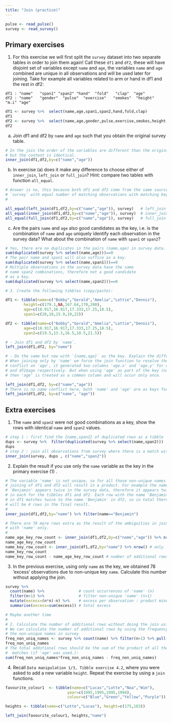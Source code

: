 ```yaml
---
title: "Join (practice)"
---
```


```r
pulse <- read_pulse() 
survey <- read_survey()
```

## Primary exercises

1. For this exercise we will first split  the `survey` dataset into two separate tables 
in order to join them again! Call these `df1` and `df2`, these will have disjoint set of 
variables except `name` and `age`, the variables `name` and `age` combined are unique in 
all observations and will be used later for joining. Take for example all variables related 
to arm or hand in df1 and the rest in df2:

```
df1 : "name"   "span1" "span2" "hand"  "fold"   "clap"  "age"
df2 : "name"   "gender"  "pulse"  "exercise"   "smokes"  "height" "m.i" "age"
```

```r
df1 <- survey %>%  select(name,age,span1,span2,hand,fold,clap)
df1
df2 <- survey %>%  select(name,age,gender,pulse,exercise,smokes,height,m.i)
df2
```

a. Join df1 and df2 by `name` and `age` such that you obtain the original survey table. 

```r
# In the join the order of the variables are different than the original survey tibble 
# but the content is identical.
inner_join(df1,df2,by=c("name","age"))
```

b. In exercise (a) does it make any difference to choose either of `inner_join`, `left_join` or `full_join`? Hint: compare two tables with function `all_equal`.       

```r
# Answer is no, this because both df1 and df2 come from the same source 
# `survey` with equal number of matching observations with matching keys. 
#

all_equal(left_join(df1,df2,by=c("name","age")), survey)   # left_join
all_equal(inner_join(df1,df2,by=c("name","age")), survey)  # inner_join
all_equal(full_join(df1,df2,by=c("name","age")), survey)   # full_join
```

c. Are the pairs `name` and `age`  also good candidates as the key, i.e. is the combination of `name` and `age` uniquely identify each observation in the survey data? What about the combination of `name` with `span1` or `span2`? 

```r
# Yes, there are no duplicates in the pairs (name,age) in survey data.
sum(duplicated(survey %>% select(name,age)))==0
# The pair name and span1 will also suffice as a key.
sum(duplicated(survey %>% select(name,span1)))==0
# Multiple observations in the survey data have the same 
# name span2 combinations, therefore not a good candidate 
# as a key.
sum(duplicated(survey %>% select(name,span2)))==0
```


<!--  removed exercise 3 -->


```r
# 3. Create the following tibbles (copy/paste):

df1 <- tibble(name=c("Bobby","Gerald","Amelia","Lottie","Dennis"),
        height=c(179.1,NA,167.64,170,200), 
        age=c(18.917,16.917,17.333,17.25,18.5),
        span1=c(20,18,15.9,19,22))

df2 <- tibble(name=c("Bobby","Gerald","Amelia","Lottie","Dennis"),
        age=c(18.917,16.917,17.333,17.25,18.5),
        span2=c(19.5,13.3,16.5,18.5,21.5))

# - Join df1 and df2 by `name`. 
left_join(df1,df2, by="name")

# - Do the same but now with `{name,age}` as the key. Explain the difference.
# When joining only by 'name' we force the join function to resolve the name 
# conflict on 'age', it generated two columns 'age.x' and 'age.y' for df1$age 
# and df2$age respectively. But when using 'age' as part of the key (name,age) 
# then 'age' is treated as a common column and will occur only once.

left_join(df1,df2, by=c("name","age"))
# There is no name conflict here, both 'name' and 'age' are as keys for joining and all other variables have unique names. 
left_join(df1,df2, by=c("name", "age"))

```
  
## Extra exercises

1. The `name` and `span2` were not good combinations as a key, show the rows with identical 
 `name` and `span2` values.
 
```r
# step 1 : first find the {name,span2} of duplicated rows as a tibble
dups <- survey %>%  filter(duplicated(survey %>% select(name,span2)))  %>% select(name,span2) 
dups
# step 2 : join all observations from survey where there is a match with {name,span2} in dups
inner_join(survey, dups , c("name","span2")) 
```
 


2. Explain the result if you  use only the `name` variable as the key in the primary exercise (1) .

```r
# The variable 'name' is not unique, so for all those non-unique names the 
# joining of df1 and df2 will result in a product. For example the name 
# 'Benjamin' appears twice in the survey data, therefore it appears twice
# in each for the tibbles df1 and df2. Each row with the name 'Benjamin' 
# in df1 matches twice to the name 'Benjamin' in df2, so in total there 
# will be 4 rows in the final result.
# 
inner_join(df1,df2,by="name") %>% filter(name=="Benjamin")

# There are 78 more rows extra as the result of the ambiguities in joining
# with 'name' only. 
#
name_age_key_row_count <- inner_join(df1,df2,by=c("name","age")) %>% nrow() # 'name' and 'age' as the key
name_age_key_row_count
name_key_row_count <- inner_join(df1,df2,by="name") %>% nrow() # only 'name' as the key
name_key_row_count
name_key_row_count - name_age_key_row_count # number of additional rows due to non-unique key 'name'
```

3. In the previous exercise, using only `name` as the key, we obtained 78 'excess' observations due to non-unique key `name`. Calculate this number without applying the join.    

```r
survey %>%  
  count(name) %>%               # count occurrences of 'name' (n)
  filter(n>1) %>%               # filter non-unique 'name' (n>1)
  mutate(excess=(n*n)-n) %>%    # excess per observation : product minus exact match
  summarise(excess=sum(excess)) # total excess
```


```r
# Maybe another time 
#
# 2. Calculate the number of additional rows without doing the join using the column `name` only.   
# We can calculate the number of additional rows by using the frequency of 
# the non-unique names in survey 
freq_non_uniq_names <- survey %>% count(name) %>% filter(n>1) %>% pull(n)
freq_non_uniq_names
# The total additional rows should be the sum of the product of all the these frequencies minus the correct 
#  matches (if 'age' was used.):
sum(freq_non_uniq_names*freq_non_uniq_names - freq_non_uniq_names) 
```

4. Recall `Data manipulation 1/3, Tibble exercise 4.2`, where you were asked to add a new variable `height`. Repeat the exercise by using a `join` functions.


```r
favourite_colour1  <- tibble(name=c("Lucas","Lotte","Noa","Wim"), 
                           year=c(1995,1995,1995,1994), 
                           colour=c("Blue","Green","Yellow","Purple"))

heights <- tibble(name=c("Lotte","Lucas"), height=c(175,183))

left_join(favourite_colour1, heights,"name")
```


